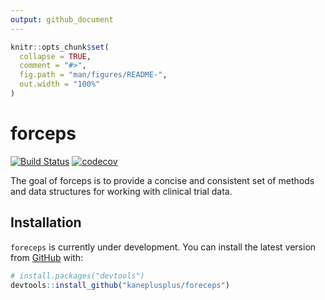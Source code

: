 ```yaml
---
output: github_document
---
```


<!-- README.md is generated from README.Rmd. Please edit that file -->

```r
knitr::opts_chunk$set(
  collapse = TRUE,
  comment = "#>",
  fig.path = "man/figures/README-",
  out.width = "100%"
)
```

# forceps

<!-- badges: start -->
[![Build Status](https://travis-ci.org/kaneplusplus/forceps.svg?branch=master)](https://travis-ci.org/kaneplusplus/forceps)
[![codecov](https://codecov.io/gh/kaneplusplus/forceps/branch/master/graph/badge.svg)](https://codecov.io/gh/kaneplusplus/forceps)
<!-- badges: end -->

The goal of forceps is to provide a concise and consistent set of methods and data 
structures for working with clinical trial data.

## Installation

`foreceps` is currently under development. You can install the latest  version from 
[GitHub](https://github.com/) with:

``` r
# install.packages("devtools")
devtools::install_github("kaneplusplus/foreceps")
```
